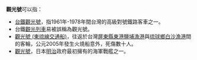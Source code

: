 '''觀光號'''可以指：

*[[台鐵觀光號|台鐵觀光號]]，指1961年-1978年間台灣的高級對號鐵路客車之一。
*台鐵[[觀光列車|觀光列車]]易被誤稱為觀光號。
*[[觀光號_(東琉線交通船)|觀光號 (東琉線交通船)]]，往返於台灣[[屏東縣|屏東縣]][[東港鹽埔漁港|東港鹽埔漁港]]與[[琉球鄉|琉球鄉]][[白沙漁港|白沙漁港]]間的客輪，公元2005年發生火燒船意外，死傷數十人。
*[[觀光號_(軍艦)|觀光號]]，日本[[明治|明治]]政府最初擁有的海軍戰艦之一。

{{disambig|Cat=三字消歧义}}